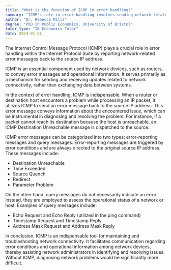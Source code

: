 ```yaml
---
title: "What is the function of ICMP in error handling?"
summary: "ICMP's role in error handling involves sending network-related error messages back to the originating IP address to inform about issues encountered during data transmission."
author: "Dr. Rebecca Mills"
degree: "PhD in Public Economics, University of Bristol"
tutor_type: "IB Economics Tutor"
date: 2024-01-21
---
```


The Internet Control Message Protocol (ICMP) plays a crucial role in error handling within the Internet Protocol Suite by reporting network-related error messages back to the source IP address.

ICMP is an essential component used by network devices, such as routers, to convey error messages and operational information. It serves primarily as a mechanism for sending and receiving updates related to network connectivity, rather than exchanging data between systems.

In the context of error handling, ICMP is indispensable. When a router or destination host encounters a problem while processing an IP packet, it utilizes ICMP to send an error message back to the source IP address. This error message conveys information about the encountered issue, which can be instrumental in diagnosing and resolving the problem. For instance, if a packet cannot reach its destination because the host is unreachable, an ICMP Destination Unreachable message is dispatched to the source.

ICMP error messages can be categorized into two types: error-reporting messages and query messages. Error-reporting messages are triggered by error conditions and are always directed to the original source IP address. These messages include:

- Destination Unreachable
- Time Exceeded
- Source Quench
- Redirect
- Parameter Problem

On the other hand, query messages do not necessarily indicate an error. Instead, they are employed to assess the operational status of a network or host. Examples of query messages include:

- Echo Request and Echo Reply (utilized in the ping command)
- Timestamp Request and Timestamp Reply
- Address Mask Request and Address Mask Reply

In conclusion, ICMP is an indispensable tool for maintaining and troubleshooting network connectivity. It facilitates communication regarding error conditions and operational information among network devices, thereby assisting network administrators in identifying and resolving issues. Without ICMP, diagnosing network problems would be significantly more difficult.
    